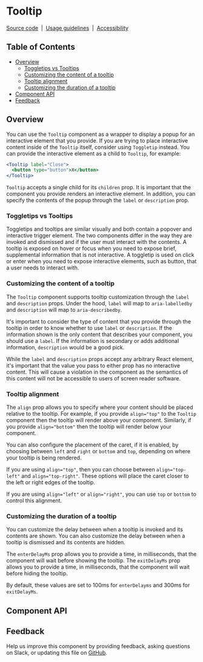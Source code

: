 
# Tooltip

[Source code](https://github.com/carbon-design-system/carbon/tree/main/packages/react/src/components/Tooltip/next)
&nbsp;|&nbsp;
[Usage guidelines](https://www.carbondesignsystem.com/components/tooltip/usage)
&nbsp;|&nbsp;
[Accessibility](https://www.carbondesignsystem.com/components/tooltip/accessibility)

<!-- START doctoc generated TOC please keep comment here to allow auto update -->
<!-- DON'T EDIT THIS SECTION, INSTEAD RE-RUN doctoc TO UPDATE -->

## Table of Contents

- [Overview](#overview)
  - [Toggletips vs Tooltips](#toggletips-vs-tooltips)
  - [Customizing the content of a tooltip](#customizing-the-content-of-a-tooltip)
  - [Tooltip alignment](#tooltip-alignment)
  - [Customizing the duration of a tooltip](#customizing-the-duration-of-a-tooltip)
- [Component API](#component-api)
- [Feedback](#feedback)

<!-- END doctoc generated TOC please keep comment here to allow auto update -->

## Overview

You can use the `Tooltip` component as a wrapper to display a popup for an
interactive element that you provide. If you are trying to place interactive
content inside of the `Tooltip` itself, consider using `Toggletip` instead. You
can provide the interactive element as a child to `Tooltip`, for example:

```jsx
<Tooltip label="Close">
  <button type="button">X</button>
</Tooltip>
```

`Tooltip` accepts a single child for its `children` prop. It is important that
the component you provide renders an interactive element. In addition, you can
specify the contents of the popup through the `label` or `description` prop.

<Canvas>
  <Story id="components-tooltip--default" />
</Canvas>

### Toggletips vs Tooltips

Toggletips and tooltips are similar visually and both contain a popover and
interactive trigger element. The two components differ in the way they are
invoked and dismissed and if the user must interact with the contents. A tooltip
is exposed on hover or focus when you need to expose brief, supplemental
information that is not interactive. A toggletip is used on click or enter when
you need to expose interactive elements, such as button, that a user needs to
interact with.

### Customizing the content of a tooltip

The `Tooltip` component supports tooltip customization through the `label` and
`description` props. Under the hood, `label` will map to `aria-labelledby` and
`description` will map to `aria-describedby`.

It's important to consider the type of content that you provide through the
tooltip in order to know whether to use `label` or `description`. If the
information shown is the only content that describes your component, you should
use a `label`. If the information is secondary or adds additional information,
`description` would be a good pick.

While the `label` and `description` props accept any arbitrary React element,
it's important that the value you pass to either prop has no interactive
content. This will cause a violation in the component as the semantics of this
content will not be accessible to users of screen reader software.

### Tooltip alignment

The `align` prop allows you to specify where your content should be placed
relative to the tooltip. For example, if you provide `align="top"` to the
`Tooltip` component then the tooltip will render above your component.
Similarly, if you provide `align="bottom"` then the tooltip will render below
your component.

<Canvas>
  <Story id="components-tooltip--alignment" />
</Canvas>

You can also configure the placement of the caret, if it is enabled, by choosing
between `left` and `right` or `bottom` and `top`, depending on where your
tooltip is being rendered.

If you are using `align="top"`, then you can choose between `align="top-left"`
and `align="top-right"`. These options will place the caret closer to the left
or right edges of the tooltip.

If you are using `align="left"` or `align="right"`, you can use `top` or
`bottom` to control this alignment.

### Customizing the duration of a tooltip

You can customize the delay between when a tooltip is invoked and its contents
are shown. You can also customize the delay between when a tooltip is dismissed
and its contents are hidden.

<Canvas>
  <Story id="components-tooltip--duration" />
</Canvas>

The `enterDelayMs` prop allows you to provide a time, in milliseconds, that the
component will wait before showing the tooltip. The `exitDelayMs` prop allows
you to provide a time, in milliseconds, that the component will wait before
hiding the tooltip.

By default, these values are set to 100ms for `enterDelayms` and 300ms for
`exitDelayMs`.

## Component API

<ArgsTable />

## Feedback

Help us improve this component by providing feedback, asking questions on Slack,
or updating this file on
[GitHub](https://github.com/carbon-design-system/carbon/edit/main/packages/react/src/components/Tooltip/next/Tooltip.mdx).
